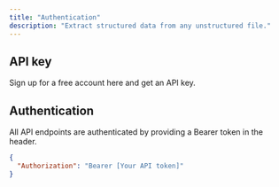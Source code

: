 ```yaml
---
title: "Authentication"
description: "Extract structured data from any unstructured file."
---
```


## API key

Sign up for a free account here and get an API key.

## Authentication

All API endpoints are authenticated by providing a Bearer token in the header.

```json
{
  "Authorization": "Bearer [Your API token]"
}
```
